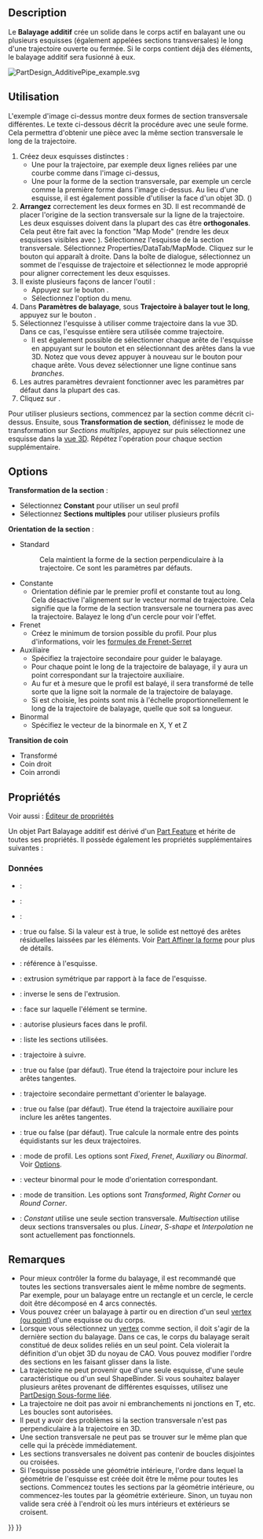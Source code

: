 <languages/>

{{Docnav/fr
|[[PartDesign_AdditiveLoft/fr|Lissage additif]]
|[[PartDesign_AdditiveHelix/fr|Hélice additive]]
|[[PartDesign_Workbench/fr|Atelier PartDesign]]
|IconL=PartDesign_AdditiveLoft.svg
|IconR=PartDesign_AdditiveHelix.svg
|IconC=Workbench_PartDesign.svg
}}

{{GuiCommand/fr
|Name=PartDesign AdditivePipe
|Name/fr=PartDesign Balayage additif
|MenuLocation=PartDesign → Créer une fonction additive → Balayage additif
|Workbenches=[[PartDesign_Workbench/fr|PartDesign]]
|Version=0.17
|SeeAlso=[[PartDesign_AdditiveLoft/fr|PartDesign Lissage additif]], [[PartDesign_SubtractivePipe/fr|PartDesign Balayage soustractif]]
}}

==Description==

Le '''Balayage additif''' crée un solide dans le corps actif en balayant une ou plusieurs esquisses (également appelées sections transversales) le long d'une trajectoire ouverte ou fermée. Si le corps contient déjà des éléments, le balayage additif sera fusionné à eux.

[[File:PartDesign AdditivePipe example.svg|none]]
{{Caption|À gauche les sections (A) et (B) seront balayées le long de la trajectoire (C), le résultat est visible à droite.}}

<span id="Usage"></span>
==Utilisation== 

L'exemple d'image ci-dessus montre deux formes de section transversale différentes. Le texte ci-dessous décrit la procédure avec une seule forme. Cela permettra d'obtenir une pièce avec la même section transversale le long de la trajectoire.

# Créez deux esquisses distinctes :
#* Une pour la trajectoire, par exemple deux lignes reliées par une courbe comme dans l'image ci-dessus,
#* Une pour la forme de la section transversale, par exemple un cercle comme la première forme dans l'image ci-dessus. Au lieu d'une esquisse, il est également possible d'utiliser la face d'un objet 3D. ({{Version/fr|0.20}})
# '''Arrangez''' correctement les deux formes en 3D. Il est recommandé de placer l'origine de la section transversale sur la ligne de la trajectoire. Les deux esquisses doivent dans la plupart des cas être '''orthogonales'''. Cela peut être fait avec la fonction "Map Mode" (rendre les deux esquisses visibles avec {{KEY|Espace}}). Sélectionnez l'esquisse de la section transversale. Sélectionnez Properties/DataTab/MapMode. Cliquez sur le bouton {{Button|...}} qui apparaît à droite. Dans la boîte de dialogue, sélectionnez un sommet de l'esquisse de trajectoire et sélectionnez le mode approprié pour aligner correctement les deux esquisses. 
# Il existe plusieurs façons de lancer l'outil :
#* Appuyez sur le bouton {{Button|[[Image:PartDesign_AdditivePipe.svg|16px]] [[PartDesign_AdditivePipe/fr|Balayage additif]]}}.
#* Sélectionnez l'option {{MenuCommand|PartDesign → Créer une fonction additive → [[Image:PartDesign_AdditivePipe.svg|16px]] Balayage additif}} du menu.
# Dans '''Paramètres de balayage''', sous '''Trajectoire à balayer tout le long''', appuyez sur le bouton {{Button|Objet}}.
# Sélectionnez l'esquisse à utiliser comme trajectoire dans la vue 3D. Dans ce cas, l'esquisse entière sera utilisée comme trajectoire.
#* Il est également possible de sélectionner chaque arête de l'esquisse en appuyant sur le bouton {{Button|Ajouter une arête}} et en sélectionnant des arêtes dans la vue 3D. Notez que vous devez appuyer à nouveau sur le bouton {{Button|Ajouter une arête}} pour chaque arête. Vous devez sélectionner une ligne continue sans ''branches''.
# Les autres paramètres devraient fonctionner avec les paramètres par défaut dans la plupart des cas.
# Cliquez sur {{Button|OK}}.

Pour utiliser plusieurs sections, commencez par la section comme décrit ci-dessus. Ensuite, sous '''Transformation de section''', définissez le mode de transformation sur ''Sections multiples'', appuyez sur {{Button|Ajouter une section}} puis sélectionnez une esquisse dans la [[3D_view/fr|vue 3D]]. Répétez l'opération pour chaque section supplémentaire.

==Options== 

'''Transformation de la section''' : 
* Sélectionnez '''Constant''' pour utiliser un seul profil
* Sélectionnez '''Sections multiples''' pour utiliser plusieurs profils
'''Orientation de la section''' :
* Standard
*: Cela maintient la forme de la section perpendiculaire à la trajectoire. Ce sont les paramètres par défauts.
* Constante
** Orientation définie par le premier profil et constante tout au long. Cela désactive l'alignement sur le vecteur normal de trajectoire. Cela signifie que la forme de la section transversale ne tournera pas avec la trajectoire. Balayez le long d'un cercle pour voir l'effet.
* Frenet
** Créez le minimum de torsion possible du profil. Pour plus d'informations, voir les [https://fr.wikipedia.org/wiki/Rep%C3%A8re_de_Frenet#Formules_de_Frenet formules de Frenet-Serret]
* Auxiliaire
** Spécifiez la trajectoire secondaire pour guider le balayage.
** Pour chaque point {{Emphasis|P}} le long de la trajectoire de balayage, il y aura un point correspondant {{Emphasis|Q}} sur la trajectoire auxiliaire.
** Au fur et à mesure que le profil est balayé, il sera transformé de telle sorte que la ligne {{Emphasis|PQ}} soit la normale de la trajectoire de balayage.
** Si {{Emphasis|Équivalence curviligne}} est choisie, les points {{Emphasis|Q}} sont mis à l'échelle proportionnellement le long de la trajectoire de balayage, quelle que soit sa longueur.
* Binormal
** Spécifiez le vecteur de la binormale en X, Y et Z
'''Transition de coin'''
* Transformé
* Coin droit
* Coin arrondi

<span id="Properties"></span>
==Propriétés==

Voir aussi : [[Property_editor/fr|Éditeur de propriétés]]

Un objet Part Balayage additif est dérivé d'un [[Part_Feature/fr|Part Feature]] et hérite de toutes ses propriétés. Il possède également les propriétés supplémentaires suivantes :

<span id="Data"></span>
===Données===

{{TitleProperty|Base}}

* {{PropertyData|Add Sub Shape|PartShape|Hidden}} :
* {{PropertyData|Base Feature|Link|Hidden}} :
* {{PropertyData|_Body|LinkHidden|Hidden}} : 

{{TitleProperty|Part Design}}

* {{PropertyData|Refine}} : true ou false. Si la valeur est à true, le solide est nettoyé des arêtes résiduelles laissées par les éléments. Voir [[Part RefineShape/fr|Part Affiner la forme]] pour plus de détails.

{{TitleProperty|Sketch Based}}

* {{PropertyData|Profile|LinkSub}} : référence à l'esquisse.
* {{PropertyData|Midplane|Bool}} : extrusion symétrique par rapport à la face de l'esquisse.
* {{PropertyData|Reversed|Bool}} : inverse le sens de l'extrusion.
* {{PropertyData|Up To Face|LinkSub}} : face sur laquelle l'élément se termine.
* {{PropertyData|Allow Multi Face|Bool}} : autorise plusieurs faces dans le profil.

{{TitleProperty|Sweep}}

* {{PropertyData|Sections|LinkSubList}} : liste les sections utilisées.
* {{PropertyData|Spine|LinkSub}} : trajectoire à suivre.
* {{PropertyData|Spine Tangent|Bool}} : true ou false (par défaut). True étend la trajectoire pour inclure les arêtes tangentes.
* {{PropertyData|Auxiliary Spine|LinkSub|Hidden}} : trajectoire secondaire permettant d'orienter le balayage.
* {{PropertyData|Auxiliary Spine Tangent|Bool}} : true ou false (par défaut). True étend la trajectoire auxiliaire pour inclure les arêtes tangentes.
* {{PropertyData|Auxiliary Curvelinear|Bool}} : true ou false (par défaut). True calcule la normale entre des points équidistants sur les deux trajectoires.
* {{PropertyData|Mode|Enumeration}} : mode de profil. Les options sont ''Fixed'', ''Frenet'', ''Auxiliary'' ou ''Binormal''. Voir [[#Options|Options]].
* {{PropertyData|Binormal|Vector}} : vecteur binormal pour le mode d'orientation correspondant.
* {{PropertyData|Transition|Enumeration}} : mode de transition. Les options sont ''Transformed'', ''Right Corner'' ou ''Round Corner''.
* {{PropertyData|Transformation|Enumeration}} : ''Constant'' utilise une seule section transversale. ''Multisection'' utilise deux sections transversales ou plus. ''Linear'', ''S-shape'' et ''Interpolation'' ne sont actuellement pas fonctionnels.

<span id="Notes"></span>
==Remarques==

* Pour mieux contrôler la forme du balayage, il est recommandé que toutes les sections transversales aient le même nombre de segments. Par exemple, pour un balayage entre un rectangle et un cercle, le cercle doit être décomposé en 4 arcs connectés.
* Vous pouvez créer un balayage à partir ou en direction d'un seul [[Glossary/fr#V|vertex (ou point)]] d'une esquisse ou du corps. {{Version/fr|0.20}}
* Lorsque vous sélectionnez un [[Glossary/fr#V|vertex]] comme section, il doit s'agir de la dernière section du balayage. Dans ce cas, le corps du balayage serait constitué de deux solides reliés en un seul point. Cela violerait la définition d'un objet 3D du noyau de CAO. Vous pouvez modifier l'ordre des sections en les faisant glisser dans la liste.
* La trajectoire ne peut provenir que d'une seule esquisse, d'une seule caractéristique ou d'un seul ShapeBinder. Si vous souhaitez balayer plusieurs arêtes provenant de différentes esquisses, utilisez une [[PartDesign_SubShapeBinder/fr|PartDesign Sous-forme liée]].
* La trajectoire ne doit pas avoir ni embranchements ni jonctions en T, etc. Les boucles sont autorisées.
* Il peut y avoir des problèmes si la section transversale n'est pas perpendiculaire à la trajectoire en 3D.
* Une section transversale ne peut pas se trouver sur le même plan que celle qui la précède immédiatement.
* Les sections transversales ne doivent pas contenir de boucles disjointes ou croisées.
* Si l'esquisse possède une géométrie intérieure, l'ordre dans lequel la géométrie de l'esquisse est créée doit être le même pour toutes les sections. Commencez toutes les sections par la géométrie intérieure, ou commencez-les toutes par la géométrie extérieure. Sinon, un tuyau non valide sera créé à l'endroit où les murs intérieurs et extérieurs se croisent.


{{Docnav/fr
|[[PartDesign_AdditiveLoft/fr|Lissage additif]]
|[[PartDesign_AdditiveHelix/fr|Hélice additive]]
|[[PartDesign_Workbench/fr|Atelier PartDesign]]
|IconL=PartDesign_AdditiveLoft.svg
|IconR=PartDesign_AdditiveHelix.svg
|IconC=Workbench_PartDesign.svg
}}

{{PartDesign Tools navi{{#translation:}}}}
{{Userdocnavi{{#translation:}}}}